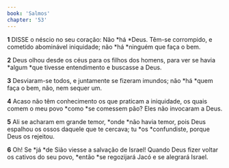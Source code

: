 ```yaml
---
book: 'Salmos'
chapter: '53'
---
```


**1** DISSE o néscio no seu coração: Não *há *Deus. Têm-se corrompido, e cometido abominável iniquidade; não *há *ninguém que faça o bem.

**2** Deus olhou desde os céus para os filhos dos homens, para ver se havia *algum *que tivesse entendimento e buscasse a Deus.

**3** Desviaram-se todos, e juntamente se fizeram imundos; não *há *quem faça o bem, não, nem sequer um.

**4** Acaso não têm conhecimento os que praticam a iniquidade, os quais comem o meu povo *como *se comessem pão? Eles não invocaram a Deus.

**5** Ali se acharam em grande temor, *onde *não havia temor, pois Deus espalhou os ossos daquele que te cercava; tu *os *confundiste, porque Deus os rejeitou.

**6** Oh! Se *já *de Sião viesse a salvação de Israel! Quando Deus fizer voltar os cativos do seu povo, *então *se regozijará Jacó e se alegrará Israel.
